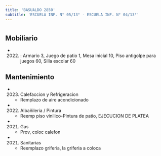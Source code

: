 ```yaml
---
title: 'BASUALDO 2850'
subtitle: 'ESCUELA INF. N° 05/13° - ESCUELA INF. N° 04/13°'
---
```


#


## Mobiliario

*  (2022) : Armario 3, Juego de patio 1, Mesa inicial 10, Piso antigolpe para juegos 60, Silla escolar 60 





## Mantenimiento

*  (2023) Calefaccion y Refrigeracion 
    + Remplazo de aire acondicionado

*  (2022) Albañileria / Pintura 
    + Reemp piso vinilico-Pintura de patio, EJECUCION DE PLATEA

*  (2021) Gas 
    + Prov, coloc calefon

*  (2021) Sanitarias 
    + Reemplazo griferia, la griferia a coloca



